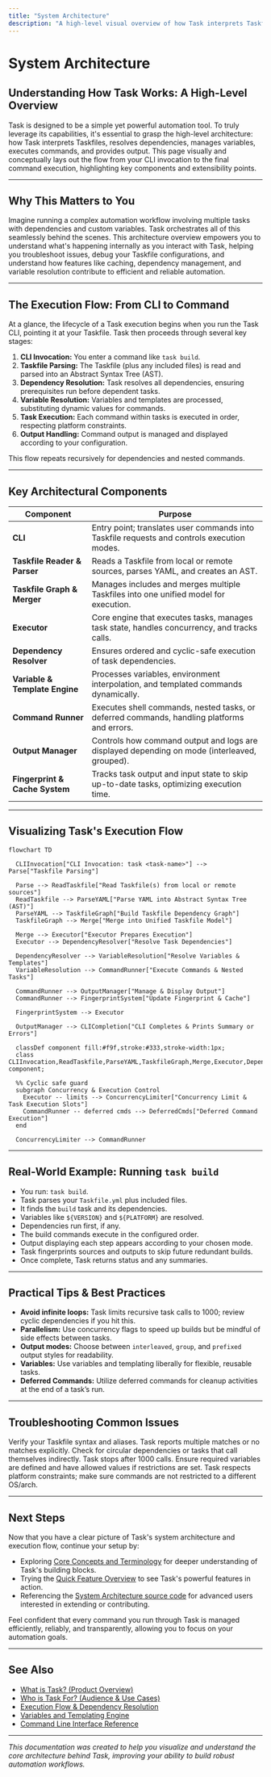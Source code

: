 ```yaml
---
title: "System Architecture"
description: "A high-level visual overview of how Task interprets Taskfiles, resolves dependencies, manages variables, and executes commands. This page includes a Mermaid diagram to show execution flow—from CLI invocation through parsing, variable resolution, task execution, and output handling—highlighting extensibility and modularity."
---
```


# System Architecture

## Understanding How Task Works: A High-Level Overview

Task is designed to be a simple yet powerful automation tool. To truly leverage its capabilities, it's essential to grasp the high-level architecture: how Task interprets Taskfiles, resolves dependencies, manages variables, executes commands, and provides output. This page visually and conceptually lays out the flow from your CLI invocation to the final command execution, highlighting key components and extensibility points.

---

## Why This Matters to You

Imagine running a complex automation workflow involving multiple tasks with dependencies and custom variables. Task orchestrates all of this seamlessly behind the scenes. This architecture overview empowers you to understand what's happening internally as you interact with Task, helping you troubleshoot issues, debug your Taskfile configurations, and understand how features like caching, dependency management, and variable resolution contribute to efficient and reliable automation.

---

## The Execution Flow: From CLI to Command

At a glance, the lifecycle of a Task execution begins when you run the Task CLI, pointing it at your Taskfile. Task then proceeds through several key stages:

1. **CLI Invocation:** You enter a command like `task build`.
2. **Taskfile Parsing:** The Taskfile (plus any included files) is read and parsed into an Abstract Syntax Tree (AST).
3. **Dependency Resolution:** Task resolves all dependencies, ensuring prerequisites run before dependent tasks.
4. **Variable Resolution:** Variables and templates are processed, substituting dynamic values for commands.
5. **Task Execution:** Each command within tasks is executed in order, respecting platform constraints.
6. **Output Handling:** Command output is managed and displayed according to your configuration.

This flow repeats recursively for dependencies and nested commands.


---

## Key Architectural Components

| Component                  | Purpose                                                                                       |
|----------------------------|-----------------------------------------------------------------------------------------------|
| **CLI**                    | Entry point; translates user commands into Taskfile requests and controls execution modes.    |
| **Taskfile Reader & Parser** | Reads a Taskfile from local or remote sources, parses YAML, and creates an AST.              |
| **Taskfile Graph & Merger** | Manages includes and merges multiple Taskfiles into one unified model for execution.          |
| **Executor**               | Core engine that executes tasks, manages task state, handles concurrency, and tracks calls. |
| **Dependency Resolver**    | Ensures ordered and cyclic-safe execution of task dependencies.                              |
| **Variable & Template Engine** | Processes variables, environment interpolation, and templated commands dynamically.       |
| **Command Runner**         | Executes shell commands, nested tasks, or deferred commands, handling platforms and errors.  |
| **Output Manager**         | Controls how command output and logs are displayed depending on mode (interleaved, grouped). |
| **Fingerprint & Cache System** | Tracks task output and input state to skip up-to-date tasks, optimizing execution time.     |

---

## Visualizing Task's Execution Flow

```mermaid
flowchart TD

  CLIInvocation["CLI Invocation: task <task-name>"] --> Parse["Taskfile Parsing"]

  Parse --> ReadTaskfile["Read Taskfile(s) from local or remote sources"]
  ReadTaskfile --> ParseYAML["Parse YAML into Abstract Syntax Tree (AST)"]
  ParseYAML --> TaskfileGraph["Build Taskfile Dependency Graph"]
  TaskfileGraph --> Merge["Merge into Unified Taskfile Model"]

  Merge --> Executor["Executor Prepares Execution"]
  Executor --> DependencyResolver["Resolve Task Dependencies"]

  DependencyResolver --> VariableResolution["Resolve Variables & Templates"]
  VariableResolution --> CommandRunner["Execute Commands & Nested Tasks"]

  CommandRunner --> OutputManager["Manage & Display Output"]
  CommandRunner --> FingerprintSystem["Update Fingerprint & Cache"]

  FingerprintSystem --> Executor

  OutputManager --> CLICompletion["CLI Completes & Prints Summary or Errors"]

  classDef component fill:#f9f,stroke:#333,stroke-width:1px;
  class CLIInvocation,ReadTaskfile,ParseYAML,TaskfileGraph,Merge,Executor,DependencyResolver,VariableResolution,CommandRunner,OutputManager,FingerprintSystem,CLICompletion component;

  %% Cyclic safe guard
  subgraph Concurrency & Execution Control
    Executor -- limits --> ConcurrencyLimiter["Concurrency Limit & Task Execution Slots"]
    CommandRunner -- deferred cmds --> DeferredCmds["Deferred Command Execution"]
  end

  ConcurrencyLimiter --> CommandRunner

```

---

## Real-World Example: Running `task build`

- You run: `task build`.
- Task parses your `Taskfile.yml` plus included files.
- It finds the `build` task and its dependencies.
- Variables like `${VERSION}` and `${PLATFORM}` are resolved.
- Dependencies run first, if any.
- The build commands execute in the configured order.
- Output displaying each step appears according to your chosen mode.
- Task fingerprints sources and outputs to skip future redundant builds.
- Once complete, Task returns status and any summaries.

---

## Practical Tips & Best Practices

- **Avoid infinite loops:** Task limits recursive task calls to 1000; review cyclic dependencies if you hit this.
- **Parallelism:** Use concurrency flags to speed up builds but be mindful of side effects between tasks.
- **Output modes:** Choose between `interleaved`, `group`, and `prefixed` output styles for readability.
- **Variables:** Use variables and templating liberally for flexible, reusable tasks.
- **Deferred Commands:** Utilize deferred commands for cleanup activities at the end of a task’s run.

---

## Troubleshooting Common Issues

<AccordionGroup title="Common Pitfalls and Solutions">
<Accordion title="Task Not Found or Alias Conflicts">
Verify your Taskfile syntax and aliases. Task reports multiple matches or no matches explicitly.
</Accordion>
<Accordion title="Infinite Recursion Errors">
Check for circular dependencies or tasks that call themselves indirectly. Task stops after 1000 calls.
</Accordion>
<Accordion title="Variables Not Resolving">
Ensure required variables are defined and have allowed values if restrictions are set.
</Accordion>
<Accordion title="Commands Not Running on Platform">
Task respects platform constraints; make sure commands are not restricted to a different OS/arch.
</Accordion>
</AccordionGroup>

---

## Next Steps

Now that you have a clear picture of Task's system architecture and execution flow, continue your setup by:

- Exploring [Core Concepts and Terminology](../introduction-concepts/core-concepts) for deeper understanding of Task's building blocks.
- Trying the [Quick Feature Overview](../architecture-features/feature-overview) to see Task's powerful features in action.
- Referencing the [System Architecture source code](https://github.com/go-task/task) for advanced users interested in extending or contributing.

Feel confident that every command you run through Task is managed efficiently, reliably, and transparently, allowing you to focus on your automation goals.


---

## See Also

- [What is Task? (Product Overview)](/overview/introduction-concepts/product-overview)
- [Who is Task For? (Audience & Use Cases)](/overview/introduction-concepts/target-audience-usecases)
- [Execution Flow & Dependency Resolution](/taskfile_concepts/core_architecture/execution_flow)
- [Variables and Templating Engine](/taskfile_concepts/advanced_features/variable_system)
- [Command Line Interface Reference](/reference/cli/)

---

*This documentation was created to help you visualize and understand the core architecture behind Task, improving your ability to build robust automation workflows.*
